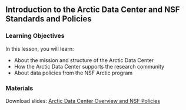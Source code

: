 ## Introduction to the Arctic Data Center and NSF Standards and Policies

### Learning Objectives

In this lesson, you will learn:

- About the mission and structure of the Arctic Data Center
- How the Arctic Data Center supports the research community
- About data policies from the NSF Arctic program

### Materials

Download slides: [Arctic Data Center Overview and NSF Policies](files/October-2019-ADC-Data-Science-Training_Intro_Policies.pdf)
